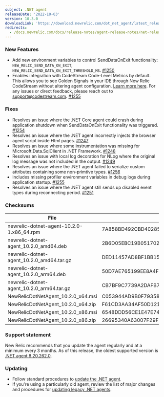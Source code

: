 ```yaml
---
subject: .NET agent
releaseDate: '2022-10-03'
version: 10.3.0
downloadLink: 'https://download.newrelic.com/dot_net_agent/latest_release'
redirects:
  - /docs.newrelic.com/docs/release-notes/agent-release-notes/net-release-notes/net-agent-1020
---
```


### New Features
* Add new environment variables to control SendDataOnExit functionality: `NEW_RELIC_SEND_DATA_ON_EXIT`, `NEW_RELIC_SEND_DATA_ON_EXIT_THRESHOLD_MS`. [#1250](https://github.com/newrelic/newrelic-dotnet-agent/pull/1250)
* Enables integration with CodeStream Code-Level Metrics by default. This allows you to see Golden Signals in your IDE through New Relic CodeStream without altering agent configuration. [Learn more here](https://docs.newrelic.com/docs/apm/agents/net-agent/other-features/net-codestream-integration). For any issues or direct feedback, please reach out to support@codestream.com. [#1255](https://github.com/newrelic/newrelic-dotnet-agent/pull/1255)

### Fixes
* Resolves an issue where the .NET Core agent could crash during application shutdown when SendDataOnExit functionality was triggered. [#1254](https://github.com/newrelic/newrelic-dotnet-agent/pull/1254)
* Resolves an issue where the .NET agent incorrectly injects the browser agent script inside Html pages. [#1247](https://github.com/newrelic/newrelic-dotnet-agent/pull/1247)
* Resolves an issue where some instrumentation was missing for Microsoft.Data.SqlClient in .NET Framework. [#1248](https://github.com/newrelic/newrelic-dotnet-agent/pull/1248)
* Resolves an issue with local log decoration for NLog where the original log message was not included in the output. [#1249](https://github.com/newrelic/newrelic-dotnet-agent/pull/1249)
* Resolves an issue where the .NET agent failed to serialize custom attributes containing some non-primtive types. [#1256](https://github.com/newrelic/newrelic-dotnet-agent/pull/1256)
* Includes missing profiler environment variables in debug logs during application startup. [#1255](https://github.com/newrelic/newrelic-dotnet-agent/pull/1255)
* Resolves an issue where the .NET agent still sends up disabled event types during reconnecting period. [#1251](https://github.com/newrelic/newrelic-dotnet-agent/pull/1251)

### Checksums
| File | SHA - 256  Hash |
| ---| ---|
| newrelic-dotnet-agent-10.2.0-1.x86_64.rpm | 7A858BD492CBD40285D0C94CCF2C962EB2AF42D80B5736550E06D510B2FE769F |
| newrelic-dotnet-agent_10.2.0_amd64.deb | 2B6D05EBC19B051702EA4FBE9ABA80CC5BD431D45D943652B8B1B1EFC3730D61 |
| newrelic-dotnet-agent_10.2.0_amd64.tar.gz | DED11457AD8BF1BB15FB7EA2F6F3E786E603201FD7D5370642EE9E19E8DA4510 |
| newrelic-dotnet-agent_10.2.0_arm64.deb | 50D7AE765199EE8A4FBE171E3418D6F59C95E4436E1127317E0DD254FFD22C7B |
| newrelic-dotnet-agent_10.2.0_arm64.tar.gz | CB7BF9C7739A2DAFB77EDE24D4E0DDC8300665077B36C3FB48DA6EAB41F4FF92 |
| NewRelicDotNetAgent_10.2.0_x64.msi | C053944AD9B0F79358A997FB26ED504675E36F606F25C5B27DB07B844127E1EC |
| NewRelicDotNetAgent_10.2.0_x64.zip | F61CD3AA34AF50D12145679946E1D3EFCB7EDB438D1F7908C0215F99D645A5F1 |
| NewRelicDotNetAgent_10.2.0_x86.msi | 6548DDD56CE1E47E74170A4F741946524B83A51EED99C76DE2DAC1A09E3054A1 |
| NewRelicDotNetAgent_10.2.0_x86.zip | 26695340A63007F29F36F6C8D6499B917C15FEC68590750311CF9B6F7E32BD9C |

### Support statement

New Relic recommends that you update the agent regularly and at a minimum every 3 months. As of this release, the oldest supported version is [.NET agent 8.20.262.0](/docs/release-notes/agent-release-notes/net-release-notes/agent-8202620).

### Updating

* Follow standard procedures to [update the .NET agent](/docs/agents/net-agent/installation-configuration/update-net-agent).
* If you're using a particularly old agent, review the list of major changes and procedures for [updating legacy .NET agents](/docs/agents/net-agent/troubleshooting/upgrade-legacy-net-agents).
